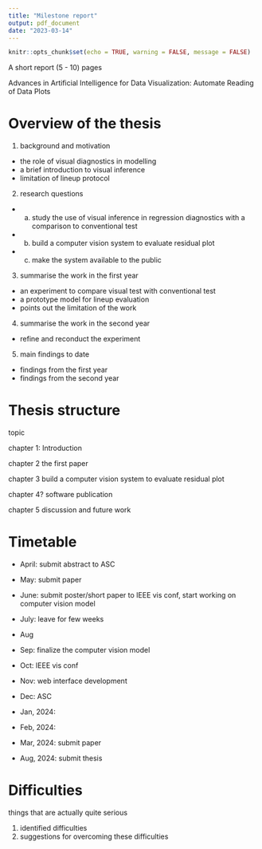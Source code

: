 ```yaml
---
title: "Milestone report"
output: pdf_document
date: "2023-03-14"
---
```


```r
knitr::opts_chunk$set(echo = TRUE, warning = FALSE, message = FALSE)
```

A short report (5 - 10) pages

Advances in Artificial Intelligence for Data Visualization: Automate Reading of Data Plots

# Overview of the thesis

1. background and motivation
- the role of visual diagnostics in modelling
- a brief introduction to visual inference
- limitation of lineup protocol
2. research questions
-  a. study the use of visual inference in regression diagnostics with a comparison to conventional test
-  b. build a computer vision system to evaluate residual plot
-  c. make the system available to the public
3. summarise the work in the first year
- an experiment to compare visual test with conventional test 
- a prototype model for lineup evaluation
- points out the limitation of the work
4. summarise the work in the second year
- refine and reconduct the experiment
5. main findings to date
- findings from the first year
- findings from the second year

# Thesis structure

topic

chapter 1: Introduction

chapter 2
the first paper

chapter 3
build a computer vision system to evaluate residual plot

chapter 4?
software publication

chapter 5
discussion and future work

# Timetable

- April: submit abstract to ASC
- May: submit paper
- June: submit poster/short paper to IEEE vis conf, start working on computer vision model
- July: leave for few weeks
- Aug
- Sep: finalize the computer vision model
- Oct: IEEE vis conf
- Nov: web interface development 
- Dec: ASC

- Jan, 2024: 
- Feb, 2024: 
- Mar, 2024: submit paper
- Aug, 2024: submit thesis  

# Difficulties

things that are actually quite serious

1. identified difficulties
2. suggestions for overcoming these difficulties
